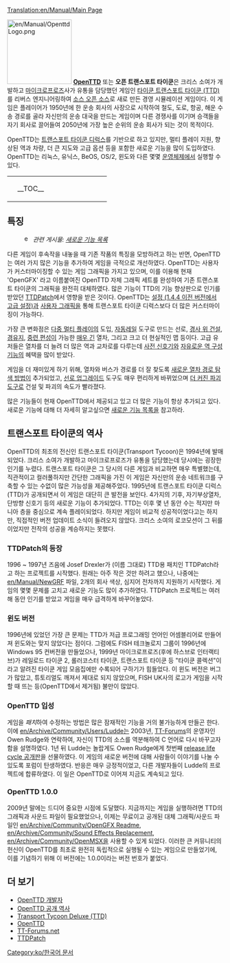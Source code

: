 [[Translation:en/Manual/Main Page]]
{{ko/Manual/목차}}

[[File:en/Manual/OpenttdLogo.png|left|150px]]
[http://www.openttd.org/ '''OpenTTD'''] 또는 '''오픈 트랜스포트 타이쿤'''은 크리스 소여가 개발하고 [https://www.wikipedia.org/wiki/ko:마이크로프로즈 마이크로프로즈]사가 유통을 담당했던 게임인 [https://www.wikipedia.org/wiki/ko:트랜스포트 타이쿤 트랜스포트 타이쿤 (TTD)]를 리버스 엔지니어링하여 [https://www.wikipedia.org/wiki/ko:오픈 소스 오픈 소스]로 새로 만든 경영 시뮬레이션 게임이다. 이 게임은 플레이어가 1950년에 한 운송 회사의 사장으로 시작하여 철도, 도로, 항공, 해운 수송 경로를 골라 자신만의 운송 대국을 만드는 게임이며 다른 경쟁사를 이기며 승객들을 자기 회사로 끌어들여 2050년에 가장 높은 순위의 운송 회사가 되는 것이 목적이다.

OpenTTD는 [http://www.chrissawyer.com/info.htm 트랜스포트 타이쿤 디럭스]를 기반으로 하고 있지만, 멀티 플레이 지원, 향상된 역과 차량, 더 큰 지도와 고급 옵션 등을 포함한 새로운 기능을 많이 도입하였다. OpenTTD는 리눅스, 유닉스, BeOS, OS/2, 윈도와 다른 몇몇 [[ko/Archive/Compilation and Ports/운영체제|운영체제]]에서 실행할 수 있다.

{| align="center"
|colspan=2 style="background:none; border:0px"|
|width=200 style="background:none; border:0px"| __TOC__
|style="background:none; border:0px"| [[File:ko/Manual/Main menu new game.png|frame|center|OpenTTD [[en/게임 인터페이스#mein-windou-naeyong|초기 화면]]]]
|}

==특징==
:[[File:en/Searchtool.png|16px]] ''관련 게시물: [[en/Archive/Lists/List of New Features|새로운 기능 목록]]''

다른 게임이 후속작을 내놓을 때 기존 작품의 특징을 모방하려고 하는 반면, OpenTTD는 여러 가지 많은 기능을 추가하여 게임을 극적으로 개선하였다. OpenTTD는 사용자가 커스터마이징할 수 있는 게임 그래픽을 가지고 있으며, 이를 이용해 현재 'OpenGFX' 라고 이름붙여진 OpenTTD 자체 그래픽 세트를 완성하여 기존 트랜스포트 타이쿤의 그래픽을 완전히 대체하였다. 많은 기능이 TTD의 기능 향상판으로 인기를 받았던 [http://www.ttdpatch.net/ TTDPatch]에서 영향을 받은 것이다. OpenTTD는 [[en/Advanced settings|설정 (1.4.4 이전 버전에서 고급 설정)]]과 [[en/Manual/NewGRF|사용자 그래픽]]을 통해 트랜스포트 타이쿤 디럭스보다 더 많은 커스터마이징이 가능하다.

가장 큰 변화점은 [[en/Manual/Multiplayer|다중 멀티 플레이]]의 도입, [[en/Archive/Manual/Autorail|자동레일]] 도구로 만드는 선로, [[en/Archive/Manual/Settings/Build on slopes|경사 위 건설]], [[en/Manual/Waypoints|경유지]], [[en/Archive/Manual/Multiheaded trains|중련 편성]]이 가능한 [[en/Archive/Manual/Settings/Mammoth trains|매우 긴]] 열차, 그리고 크고 더 현실적인 맵 등이다. 고급 유저들은 열차를 더 늘려 더 많은 역과 교차로를 다루는데 [[en/Manual/Signals|사전 신호기]]와 [[en/Archive/Manual/Settings/Nonuniform stations|자유로운 역 구성 기능]]의 혜택을 많이 받았다. 

게임을 더 재미있게 하기 위해, 열차와 버스가 경로를 더 잘 찾도록 [[en/Archive/Manual/Yet Another Pathfinder|새로운 열차 경로 탐색 방법]]이 추가되었고, [[en/Manual/Convert rail|선로 업그레이드]] 도구도 매우 편리하게 바뀌었으며 [[en/Archive/Manual/Settings/Extra dynamite|더 커진 파괴 도구]]로 건설 및 파괴의 속도가 빨라졌다.

많은 기능들이 현재 OpenTTD에서 제공되고 있고 더 많은 기능이 항상 추가되고 있다. 새로운 기능에 대해 더 자세히 알고싶으면 [[en/Archive/Lists/List of New Features|새로운 기능 목록]]을 참고하라.

==트랜스포트 타이쿤의 역사==
OpenTTD의 최초의 전신인 트랜스포트 타이쿤(Transport Tycoon)은 1994년에 발매되었다. 크리스 소여가 개발하고 마이크로프로즈가 유통을 담당했는데 당시에는 굉장한 인기를 누렸다. 트랜스포트 타이쿤은 그 당시의 다른 게임과 비교하면 매우 특별했는데, 직관적이고 컬러풀하지만 간단한 그래픽을 가진 이 게임은 자신만의 운송 네트워크를 구축할 수 있는 수없이 많은 가능성을 제공해주었다. 1995년에 트랜스포트 타이쿤 디럭스(TTD)가 공개되면서 이 게임은 대단히 큰 발전을 보인다. 4가지의 기후, 자기부상열차, 단방향 신호기 등의 새로운 기능이 추가되었다. TTD는 이후 몇 년 동안 수는 적지만 마니아 층을 중심으로 계속 플레이되었다. 하지만 게임이 비교적 성공적이었다고는 하지만, 직접적인 버전 업데이트 소식이 들려오지 않았다. 크리스 소여의 로코모션이 그 뒤를 이었지만 전작의 성공을 계승하지는 못했다.

===TTDPatch의 등장===
1996 ~ 1997년 즈음에 Josef Drexler가 (이름 그대로) TTD용 패치인 TTDPatch라고 하는 프로젝트를 시작했다. 원래는 아주 작은 것만 하려고 했으나, 나중에는 [[en/Manual/NewGRF]] 파일, 2개의 회사 색상, 심지어 전차까지 지원하기 시작했다. 게임의 몇몇 문제를 고치고 새로운 기능도 많이 추가하였다. TTDPatch 프로젝트는 여러 해 동안 인기를 받았고 게임을 매우 급격하게 바꾸어놓았다.

===윈도 버전===
1996년에 있었던 가장 큰 문제는 TTD가 저급 프로그래밍 언어인 어셈블리어로 만들어져 윈도와는 맞지 않았다는 점이다. 그럼에도 FISH 테크놀로지 그룹이 1996년에 Windows 95 컨버전을 만들었으나, 1999년 마이크로프로즈(후에 하스브로 인터랙티브)가 레일로드 타이쿤 2, 롤러코스터 타이쿤, 트랜스포트 타이쿤 등 "타이쿤 콜렉션"이라고 알려진 타이쿤 게임 모음집에만 수록되어 구하기가 힘들었다. 이 윈도 버전은 버그가 많았고, 튜토리얼도 깨져서 제대로 되지 않았으며, FISH UK사의 로고가 게임을 시작할 때 뜨는 등(OpenTTD에서 제거됨) 불만이 많았다.

===OpenTTD 입성===
게임을 ''패치''하여 수정하는 방법은 많은 잠재적인 기능을 거의 불가능하게 만들곤 한다. 이에 [[en/Archive/Community/Users/Ludde]]는 2003년, [http://www.tt-forums.net/ TT-Forums]의 운영자인 Owen Rudge와 연락하여, 자신이 TTD의 소스를 역분해하여 C 언어로 다시 바꾸고자 함을 설명하였다. 1년 뒤 Ludde는 놀랍게도 Owen Rudge에게 첫번째 [https://www.wikipedia.org/wiki/Software release life cycle 공개판]을 선물하였다. 이 게임의 새로운 버전에 대해 사람들이 이야기를 나눌 수 있도록 포럼이 탄생하였다. 반응은 매우 긍정적이었고, 다른 개발자들이 Ludde의 프로젝트에 합류하였다. 이 일은 OpenTTD로 이어져 지금도 계속되고 있다.

===OpenTTD 1.0.0===
2009년 말에는 드디어 중요한 시점에 도달했다. 지금까지는 게임을 실행하려면 TTD의 그래픽과 사운드 파일이 필요했었으나, 이제는 무료이고 공개된 대체 그래픽/사운드 파일인 [[en/Archive/Community/OpenGFX Readme]], [[en/Archive/Community/Sound Effects Replacement]], [[en/Archive/Community/OpenMSX]]을 사용할 수 있게 되었다. 이러한 큰 커뮤니티의 헌신이 OpenTTD를 최초로 완전히 독립적으로 실행될 수 있는 게임으로 만들었기에, 이를 기념하기 위해 이 버전에는 1.0.0이라는 버전 번호가 붙었다.

==더 보기==
*[[en/Archive/Community/Developers|OpenTTD 개발자]]
*[[en/Archive/OpenTTD/Main Page|OpenTTD 공개 역사]]
*[http://en.wikipedia.org/wiki/Transport_Tycoon Transport Tycoon Deluxe (TTD)]
*[http://www.openttd.org/ OpenTTD]
*[http://www.tt-forums.net/ TT-Forums.net]
*[http://www.ttdpatch.net/ TTDPatch]

[[Category:ko/한국어 문서]]